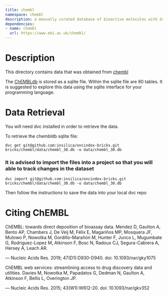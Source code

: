 ```yaml
---
title: chembl
namespace: chembl
description: a manually curated database of bioactive molecules with drug-like properties
dependencies:
- name: chembl
  url: https://www.ebi.ac.uk/chembl/
---
```


# Description

This directory contains data that was obtained from [chembl](https://chembl.gitbook.io/chembl-interface-documentation/downloads)

The [ChEMBLdb](https://www.ebi.ac.uk/chembl/) is stored as a sqlite file. Within the sqlite file are 80 tables. It is suggested to explore this
data using the sqlite interface for your programming language.

# Data Retrieval

You will need dvc installed in order to retrieve the data.

To retrieve the chembldb sqlite file: 
```
dvc get git@github.com:insilica/oncindex-bricks.git bricks/chembl/data/chembl_30.db -o data/chembl_30.db
```

### It is advised to import the files into a project so that you will able to track changes in the dataset
```
dvc import git@github.com:insilica/oncindex-bricks.git bricks/chembl/data/chembl_30.db -o data/chembl_30.db
```

Then follow the instructions to save the data into your local dvc repo

# Citing ChEMBL
ChEMBL: towards direct deposition of bioassay data.
Mendez D, Gaulton A, Bento AP, Chambers J, De Veij M, Félix E, Magariños MP, Mosquera JF, Mutowo P, Nowotka M, Gordillo-Marañón M, Hunter F, Junco L, Mugumbate G, Rodriguez-Lopez M, Atkinson F, Bosc N, Radoux CJ, Segura-Cabrera A, Hersey A, Leach AR.

— Nucleic Acids Res. 2019; 47(D1):D930-D940. doi: 10.1093/nar/gky1075

ChEMBL web services: streamlining access to drug discovery data and utilities.
Davies M, Nowotka M, Papadatos G, Dedman N, Gaulton A, Atkinson F, Bellis L, Overington JP.

— Nucleic Acids Res. 2015; 43(W1):W612-20. doi: 10.1093/nar/gkv352
